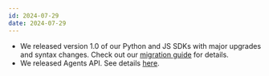 ```yaml
---
id: 2024-07-29
date: 2024-07-29
---
```


- We released version 1.0 of our Python and JS SDKs with major upgrades and syntax changes. Check out our [migration guide](https://github.com/mistralai/client-python/blob/main/MIGRATION.md) for details. <Tag other/>
- We released Agents API. See details [here](/agents/agents_introduction/). <Tag api/>
